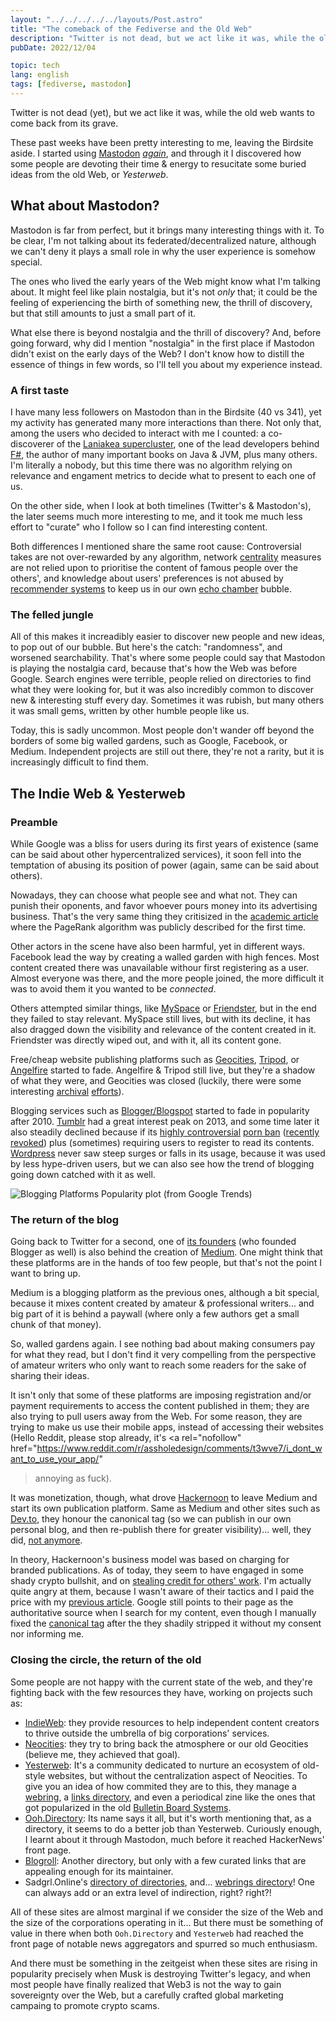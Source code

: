 ```yaml
---
layout: "../../../../../layouts/Post.astro"
title: "The comeback of the Fediverse and the Old Web"
description: "Twitter is not dead, but we act like it was, while the old web wants to come back from the grave."
pubDate: 2022/12/04

topic: tech
lang: english
tags: [fediverse, mastodon]
---
```


Twitter is not dead (yet), but we act like it was, while the old web wants to
come back from its grave.

These past weeks have been pretty interesting to me, leaving the Birdsite aside.
I started using [Mastodon](https://joinmastodon.org/)
[_again_](https://fosstodon.org/@castarco/101597510586856120), and through it I
discovered how some people are devoting their time & energy to resucitate some
buried ideas from the old Web, or _Yesterweb_.

## What about Mastodon?

Mastodon is far from perfect, but it brings many interesting things with it. To
be clear, I'm not talking about its federated/decentralized nature, although we
can't deny it plays a small role in why the user experience is somehow special.

The ones who lived the early years of the Web might know what I'm talking about.
It might feel like plain nostalgia, but it's not _only_ that; it could be the
feeling of experiencing the birth of something new, the thrill of discovery, but
that still amounts to just a small part of it.

What else there is beyond nostalgia and the thrill of discovery? And, before
going forward, why did I mention "nostalgia" in the first place if Mastodon
didn't exist on the early days of the Web? I don't know how to distill the
essence of things in few words, so I'll tell you about my experience instead.

### A first taste

I have many less followers on Mastodon than in the Birdsite (40 vs 341), yet my
activity has generated many more interactions than there. Not only that, among
the users who decided to interact with me I counted: a co-discoverer of the
[Laniakea supercluster](https://en.wikipedia.org/wiki/Laniakea_Supercluster),
one of the lead developers behind [F#](https://fsharp.org/), the author of many
important books on Java & JVM, plus many others. I'm literally a nobody, but
this time there was no algorithm relying on relevance and engament metrics to
decide what to present to each one of us.

On the other side, when I look at both timelines (Twitter's & Mastodon's), the
later seems much more interesting to me, and it took me much less effort to
"curate" who I follow so I can find interesting content.

Both differences I mentioned share the same root cause:
Controversial takes are not over-rewarded by any algorithm, network
[centrality](https://en.wikipedia.org/wiki/Centrality) measures are not relied
upon to prioritise the content of famous people over the others', and knowledge
about users' preferences is not abused by
[recommender systems](https://en.wikipedia.org/wiki/Recommender_system) to keep
us in our own [echo chamber](<https://en.wikipedia.org/wiki/Echo_chamber_(media)>)
bubble.

### The felled jungle

All of this makes it increadibly easier to discover new people and new ideas,
to pop out of our bubble. But here's the catch: "randomness", and worsened
searchability. That's where some people could say that Mastodon is playing the
nostalgia card, because that's how the Web was before Google. Search engines
were terrible, people relied on directories to find what they were looking
for, but it was also incredibly common to discover new & interesting stuff every
day. Sometimes it was rubish, but many others it was small gems, written by other
humble people like us.

Today, this is sadly uncommon. Most people don't wander off beyond the borders
of some big walled gardens, such as Google, Facebook, or Medium. Independent
projects are still out there, they're not a rarity, but it is increasingly
difficult to find them.

## The Indie Web & Yesterweb

### Preamble

While Google was a bliss for users during its first years of existence (same can
be said about other hypercentralized services), it soon fell into the temptation
of abusing its position of power (again, same can be said about others).

Nowadays, they can choose what people see and what not. They can punish their
oponents, and favor whoever pours money into its advertising business. That's
the very same thing they critisized in the
[academic article](https://snap.stanford.edu/class/cs224w-readings/Brin98Anatomy.pdf)
where the PageRank algorithm was publicly described for the first time.

Other actors in the scene have also been harmful, yet in different ways.
Facebook lead the way by creating a walled garden with high fences. Most content
created there was unavailable withour first registering as a user. Almost
everyone was there, and the more people joined, the more difficult it was to
avoid them it you wanted to be _connected_.

Others attempted similar things, like
[MySpace](https://en.wikipedia.org/wiki/Myspace) or
[Friendster](https://en.wikipedia.org/wiki/Friendster), but in the end they
failed to stay relevant. MySpace still lives, but with its decline, it has also
dragged down the visibility and relevance of the content created in it.
Friendster was directly wiped out, and with it, all its content gone.

Free/cheap website publishing platforms such as
[Geocities](https://en.wikipedia.org/wiki/Yahoo!_GeoCities),
[Tripod](<https://en.wikipedia.org/wiki/Tripod_(web_hosting)>), or
[Angelfire](https://en.wikipedia.org/wiki/Angelfire) started to fade.
Angelfire & Tripod still live, but they're a shadow of what they were, and
Geocities was closed (luckily, there were some interesting
[archival](https://archive.org/web/geocities.php)
[efforts](https://geocities.restorativland.org/)).

Blogging services such as
[Blogger/Blogspot](<https://en.wikipedia.org/wiki/Blogger_(service)>) started to
fade in popularity after 2010. [Tumblr](https://en.wikipedia.org/wiki/Tumblr)
had a great interest peak on 2013, and some time later it also steadily declined
because if its
[highly controversial](https://www.eff.org/tossedout/tumblr-ban-adult-content)
[porn ban](https://www.theverge.com/2018/12/3/18123752/tumblr-adult-content-porn-ban-date-explicit-changes-why-safe-mode)
([recently revoked](https://www.euronews.com/culture/2022/11/05/tumblr-is-bringing-back-nudity-reversing-the-infamous-2018-porn-ban))
plus (sometimes) requiring users to register to read its contents.
[Wordpress](https://en.wikipedia.org/wiki/WordPress) never saw steep surges or
falls in its usage, because it was used by less hype-driven users, but we can also
see how the trend of blogging going down catched with it as well.

<img
	src="/images/blog/20221204_blogging_trends.webp"
	alt="Blogging Platforms Popularity plot (from Google Trends)"
	class="rounded-xl mb-4"
/>

### The return of the blog

Going back to Twitter for a second, one of
[its founders](<https://en.wikipedia.org/wiki/Evan_Williams_(Internet_entrepreneur)>)
(who founded Blogger as well) is also behind the creation of
[Medium](<https://en.wikipedia.org/wiki/Medium_(website)>). One might think that
these platforms are in the hands of too few people, but that's not the point I
want to bring up.

Medium is a blogging platform as the previous ones, although a bit special,
because it mixes content created by amateur & professional writers... and big
part of it is behind a paywall (where only a few authors get a small chunk of
that money).

So, walled gardens again. I see nothing bad about making consumers pay for what
they read, but I don't find it very compelling from the perspective of amateur
writers who only want to reach some readers for the sake of sharing their ideas.

It isn't only that some of these platforms are imposing registration and/or
payment requirements to access the content published in them; they are also
trying to pull users away from the Web. For some reason, they are trying to
make us use their mobile apps, instead of accessing their websites (Hello
Reddit, please stop already, it's
<a
  rel="nofollow"
  href="https://www.reddit.com/r/assholedesign/comments/t3wve7/i_dont_want_to_use_your_app/"
>annoying as fuck</a>).

It was monetization, though, what drove
<a rel="nofollow" href="https://hackernoon.com">Hackernoon</a> to leave Medium
and start its own publication platform. Same as Medium and other sites such as
<a rel="nofollow" href="https://dev.to">Dev.to</a>, they honour the canonical
tag (so we can publish in our own personal blog, and then re-publish there for
greater visibility)... well, they did,
[not anymore](https://news.ycombinator.com/item?id=31350320).

In theory, Hackernoon's business model was based on charging for branded
publications. As of today, they seem to have engaged in some shady crypto
bullshit, and on
[stealing credit for others' work](https://news.ycombinator.com/item?id=19371593).
I'm actually quite angry at them, because I wasn't aware of their tactics and
I paid the price with my
[previous article](/blog/2022/11/06/export-barrels-considered-harmful/). Google
still points to their page as the authoritative source when I search for my
content, even though I manually fixed the
[canonical tag](https://en.wikipedia.org/wiki/Canonical_link_element) after the
they shadily stripped it without my consent nor informing me.

### Closing the circle, the return of the old

Some people are not happy with the current state of the web, and they're
fighting back with the few resources they have, working on projects such as:

- [IndieWeb](https://indieweb.org): they provide resources to help independent
  content creators to thrive outside the umbrella of big corporations' services.
- [Neocities](https://neocities.org): they try to bring back the atmosphere or
  our old Geocities (believe me, they achieved that goal).
- [Yesterweb](yesterweb.org): It's a community dedicated to nurture an ecosystem
  of old-style websites, but without the centralization aspect of Neocities.
  To give you an idea of how commited they are to this, they manage a
  [webring](https://en.wikipedia.org/wiki/Webring),
  a [links directory](https://en.wikipedia.org/wiki/Web_directory), and even a
  periodical zine like the ones that got popularized in the old
  [Bulletin Board Systems](https://en.wikipedia.org/wiki/Bulletin_board_system).
- [Ooh.Directory](https://ooh.directory/): Its name says it all, but it's worth
  mentioning that, as a directory, it seems to do a better job than Yesterweb.
  Curiously enough, I learnt about it through Mastodon, much before it reached
  HackerNews' front page.
- [Blogroll](https://blogroll.org/): Another directory, but only with a few
  curated links that are appealing enough for its maintainer.
- Sadgrl.Online's [directory of directories](https://sadgrl.online/links.html),
  and... [webrings directory](https://sadgrl.online/cyberspace/webrings.html)!
  One can always add or an extra level of indirection, right? right?!

All of these sites are almost marginal if we consider the size of the Web and
the size of the corporations operating in it... But there must be something of
value in there when both `Ooh.Directory` and `Yesterweb` had reached the front
page of notable news aggregators and spurred so much enthusiasm.

And there must be something in the zeitgeist when these sites are rising in
popularity precisely when Musk is destroying Twitter's legacy, and when most
people have finally realized that Web3 is not the way to gain sovereignty over
the Web, but a carefully crafted global marketing campaing to promote crypto
scams.
